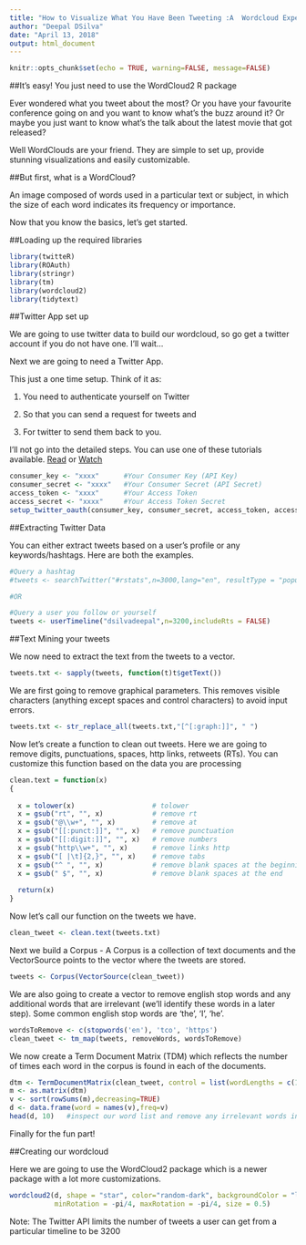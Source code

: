 ```yaml
---
title: "How to Visualize What You Have Been Tweeting :A  Wordcloud Experiment in R"
author: "Deepal DSilva"
date: "April 13, 2018"
output: html_document
---
```


```r
knitr::opts_chunk$set(echo = TRUE, warning=FALSE, message=FALSE)
```

##It's easy! You just need to use the WordCloud2 R package
 
Ever wondered what you tweet about the most? Or you have your favourite conference going on and you want to know what's the buzz around it?
Or maybe you just want to know what's the talk about the latest movie that got released?

Well WordClouds are your friend. They are simple to set up, provide stunning visualizations and easily customizable. 

##But first, what is a WordCloud?

An image composed of words used in a particular text or subject, in which the size of each word indicates its frequency or importance.

Now that you know the basics, let's get started.

##Loading up the required libraries

```r
library(twitteR)
library(ROAuth)
library(stringr)
library(tm)
library(wordcloud2)
library(tidytext)
```

##Twitter App set up

We are going to use twitter data to build our wordcloud, so go get a twitter account if you do not have one. I'll wait...

Next we are going to need a Twitter App.

This just a one time setup. Think of it as:

  1. You need to authenticate yourself on Twitter
  
  2. So that you can send a request for tweets and
  
  3. For twitter to send them back to you.
  
I'll not go into the detailed steps. You can use one of these tutorials available. [Read](https://iag.me/socialmedia/how-to-create-a-twitter-app-in-8-easy-steps/) or [Watch](https://www.youtube.com/watch?v=xqSp7060Gj0)


```r
consumer_key <- "xxxx"      #Your Consumer Key (API Key)
consumer_secret <- "xxxx"   #Your Consumer Secret (API Secret)
access_token <- "xxxx"      #Your Access Token
access_secret <- "xxxx"     #Your Access Token Secret
setup_twitter_oauth(consumer_key, consumer_secret, access_token, access_secret)

```

  
##Extracting Twitter Data
 
You can either extract tweets based on a user's profile or any keywords/hashtags. Here are both the examples.

```r
#Query a hashtag
#tweets <- searchTwitter("#rstats",n=3000,lang="en", resultType = "popular")

#OR 

#Query a user you follow or yourself
tweets <- userTimeline("dsilvadeepal",n=3200,includeRts = FALSE)
```

##Text Mining your tweets

We now need to extract the text from the tweets to a vector.

```r
tweets.txt <- sapply(tweets, function(t)t$getText())
```

We are first going to remove graphical parameters. This removes visible characters (anything except spaces and control characters) to avoid input errors.

```r
tweets.txt <- str_replace_all(tweets.txt,"[^[:graph:]]", " ") 
```

Now let's create a function to clean out tweets. Here we are going to remove digits, punctuations, spaces, http links, retweets (RTs). You can customize this function based on the data you are processing


```r
clean.text = function(x)
{
  
  x = tolower(x)                   # tolower
  x = gsub("rt", "", x)            # remove rt
  x = gsub("@\\w+", "", x)         # remove at
  x = gsub("[[:punct:]]", "", x)   # remove punctuation
  x = gsub("[[:digit:]]", "", x)   # remove numbers
  x = gsub("http\\w+", "", x)      # remove links http
  x = gsub("[ |\t]{2,}", "", x)    # remove tabs
  x = gsub("^ ", "", x)            # remove blank spaces at the beginning
  x = gsub(" $", "", x)            # remove blank spaces at the end
  
  return(x)
}

```

Now let's call our function on the tweets we have. 

```r
clean_tweet <- clean.text(tweets.txt)
```

Next we build a Corpus - A Corpus is a collection of text documents and the VectorSource points to the vector where the tweets are stored.


```r
tweets <- Corpus(VectorSource(clean_tweet))
```

We are also going to create a vector to remove english stop words and any additional words that are irrelevant (we'll identify these words in a later step). Some common english stop words are 'the', 'I', 'he'. 
```r
wordsToRemove <- c(stopwords('en'), 'tco', 'https')
clean_tweet <- tm_map(tweets, removeWords, wordsToRemove)
```


We now create a Term Document Matrix (TDM) which reflects the number of times each word in the corpus is found in each of the documents.

```r
dtm <- TermDocumentMatrix(clean_tweet, control = list(wordLengths = c(1, Inf)))
m <- as.matrix(dtm)
v <- sort(rowSums(m),decreasing=TRUE)
d <- data.frame(word = names(v),freq=v)
head(d, 10)   #inspect our word list and remove any irrelevant words in the stopwords step above
```

Finally for the fun part!

##Creating our wordcloud

Here we are going to use the WordCloud2 package which is a newer package with a lot more customizations.

```r
wordcloud2(d, shape = "star", color="random-dark", backgroundColor = "lightblue",
           minRotation = -pi/4, maxRotation = -pi/4, size = 0.5)

```

Note: The Twitter API limits the number of tweets a user can get from a particular timeline to be 3200

